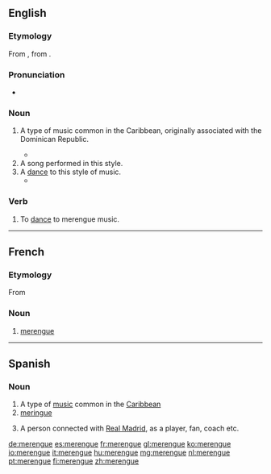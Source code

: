 ==English==
{{wikipedia}}

===Etymology===
From {{etyl|es|en}} {{m|es|merengue}}, from {{etyl|fr|en}} {{m|fr|meringue}}.

===Pronunciation===
* {{IPA|/məˈɹɛŋɡeɪ/|lang=en}}

===Noun===
{{en-noun|~}}

# {{lb|en|music|uncountable}} A type of music common in the Caribbean, originally associated with the Dominican Republic.
#* {{quote-journal|2007|January 7|Alex Mindlin|For a Shuttered Marina, Some Regret, Some Relief|New York Times|url=http://www.nytimes.com/2007/01/07/nyregion/thecity/07mari.html
|passage=The marina was a mainstay of the neighborhood, and Mr. O’Rourke was known for staging salsa and '''merengue''' concerts.}}
# A song performed in this style.
# A [[dance]] to this style of music.
#* {{quote-book|title=Latin Dance|author=Elizabeth Drake-Boyt|year=2011|page=86|ISBN=0313376093|passage=If Trujillo said everybody had to dance the '''merengue''', then everybody danced the '''merengue''', for so feared was he by Dominicans that it was said that even a glance from him had the power to kill someone from across the street.}}

===Verb===
{{en-verb|merengues|merenguing|merengued}}

# {{lb|en|intransitive}} To [[dance]] to merengue music.

----

==French==

===Etymology===
From {{etyl|es|fr}}

===Noun===
{{fr-noun|m}}

# {{lb|fr|music}} [[#English|merengue]]

----

==Spanish==

===Noun===
{{es-noun|m|-}}

# A type of [[music]] common in the [[Caribbean]]
# [[meringue]]
# {{lb|es|football|attributive}} A person connected with [[w:Real Madrid C.F.|Real Madrid]], as a player, fan, coach etc.
[[de:merengue]]
[[es:merengue]]
[[fr:merengue]]
[[gl:merengue]]
[[ko:merengue]]
[[io:merengue]]
[[it:merengue]]
[[hu:merengue]]
[[mg:merengue]]
[[nl:merengue]]
[[pt:merengue]]
[[fi:merengue]]
[[zh:merengue]]